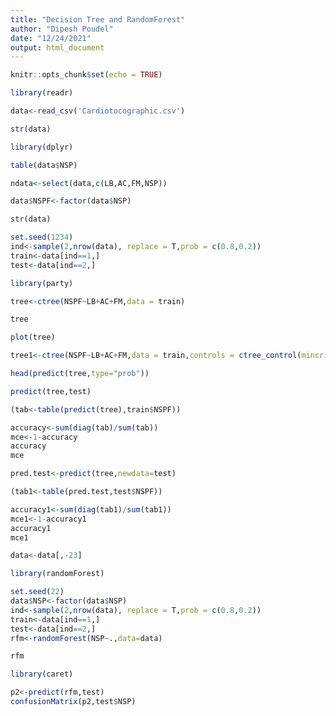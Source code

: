 ```yaml
---
title: "Decision Tree and RandomForest"
author: "Dipesh Poudel"
date: "12/24/2021"
output: html_document
---
```


```r
knitr::opts_chunk$set(echo = TRUE)
```

```r
library(readr)
```

```r
data<-read_csv('Cardiotocographic.csv')
```
```r
str(data)
```
```r
library(dplyr)
```

```r
table(data$NSP)
```
```r

ndata<-select(data,c(LB,AC,FM,NSP))
```

```r
data$NSPF<-factor(data$NSP)
```

```r
str(data)
```
```r
set.seed(1234)
ind<-sample(2,nrow(data), replace = T,prob = c(0.8,0.2))
train<-data[ind==1,]
test<-data[ind==2,]
```

```r
library(party)
```
```r
tree<-ctree(NSPF~LB+AC+FM,data = train)
```

```r
tree
```

```r
plot(tree)
```

```r
tree1<-ctree(NSPF~LB+AC+FM,data = train,controls = ctree_control(mincriterion = 0.99,minsplit = 500))
```

```r
head(predict(tree,type="prob"))
```

```r
predict(tree,test)
```
```r
(tab<-table(predict(tree),train$NSPF))
```

```r
accuracy<-sum(diag(tab)/sum(tab))
mce<-1-accuracy
accuracy
mce
```

```r
pred.test<-predict(tree,newdata=test)
```

```r
(tab1<-table(pred.test,test$NSPF))
```
```r
accuracy1<-sum(diag(tab1)/sum(tab1))
mce1<-1-accuracy1
accuracy1
mce1
```

```r
data<-data[,-23]
```

```r
library(randomForest)
```
```r
set.seed(22)
data$NSP<-factor(data$NSP)
ind<-sample(2,nrow(data), replace = T,prob = c(0.8,0.2))
train<-data[ind==1,]
test<-data[ind==2,]
rfm<-randomForest(NSP~.,data=data)
```

```r
rfm
```
```r
library(caret)
```
```r
p2<-predict(rfm,test)
confusionMatrix(p2,test$NSP)
```

